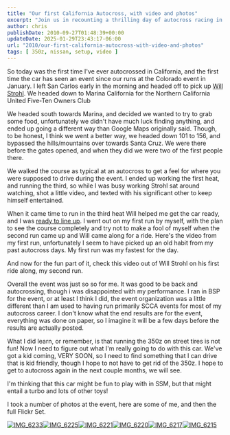 ```yaml
---
title: "Our first California Autocross, with video and photos"
excerpt: "Join us in recounting a thrilling day of autocross racing in California, including course walk-throughs, heat runs, and personal insights."
author: chris
publishDate: 2010-09-27T01:48:39+00:00
updateDate: 2025-01-29T23:43:17-06:00
url: "2010/our-first-california-autocross-with-video-and-photos"
tags: [ 350z, nissan, setup, video ]
---
```


So today was the first time I've ever autocrossed in California, and the first time the car has seen an event since our runs at the Colorado event in January. I left San Carlos early in the morning and headed off to pick up <a href="https://www.willstrohl.com" >Will Strohl</a>. We headed down to Marina California for the Northern California United Five-Ten Owners Club 

We headed south towards Marina, and decided we wanted to try to grab some food, unfortunately we didn't have much luck finding anything, and ended up going a different way than Google Maps originally said. Though, to be honest, I think we went a better way, we headed down 101 to 156, and bypassed the hills/mountains over towards Santa Cruz. We were there before the gates opened, and when they did we were two of the first people there.

We walked the course as typical at an autocross to get a feel for where you were supposed to drive during the event. I ended up working the first heat, and running the third, so while I was busy working Strohl sat around watching, shot a little video, and texted with his significant other to keep himself entertained.

When it came time to run in the third heat Will helped me get the car ready, and I was <a href="https://twitpic.com/2sa58u" >ready to line up</a>. I went out on my first run by myself, with the plan to see the course completely and try not to make a fool of myself when the second run came up and Will came along for a ride. Here's the video from my first run, unfortunately I seem to have picked up an old habit from my past autocross days. My first run was my fastest for the day.

<YouTubeEmbed videoId="95ItS4Shce8" title="My first run was my fastest for the day" publishDate="2010-09-27T01:48:39+00:00" description="Video from my first autocross run" />

And now for the fun part of it, check this video out of Will Strohl on his first ride along, my second run. 

<YouTubeEmbed videoId="oW3_lPi4I_0" title="Will Strohl autocross ride" publishDate="2010-09-27T01:48:39+00:00" description="And now for the fun part of it, check this video out of Will Strohl on his first ride along, my second run." />

Overall the event was just so so for me. It was good to be back and autocrossing, though i was disappointed with my performance. I ran in BSP for the event, or at least I think I did, the event organization was a little different than I am used to having run primarily SCCA events for most of my autocross career. I don't know what the end results are for the event, everything was done on paper, so I imagine it will be a few days before the results are actually posted.

What I did learn, or remember, is that running the 350z on street tires is not fun! Now I need to figure out what I'm really going to do with this car. We've got a kid coming, VERY SOON, so I need to find something that I can drive that is kid friendly, though I hope to not have to get rid of the 350z. I hope to get to autocross again in the next couple months, we will see. 

I'm thinking that this car might be fun to play with in SSM, but that might entail a turbo and lots of other toys!

I took a number of photos at the event, here are some of me, and then the full Flickr Set.

<a title="IMG_6233" href="https://www.flickr.com/photos/17726343@N00/5028892990/"><img border="0" alt="IMG_6233" src="https://static.flickr.com/4083/5028892990_cf3c425755_m.jpg" /></a><a title="IMG_6225" href="https://www.flickr.com/photos/17726343@N00/5028275443/"><img border="0" alt="IMG_6225" src="https://static.flickr.com/4091/5028275443_f27b042640_m.jpg" /></a><a title="IMG_6221" href="https://www.flickr.com/photos/17726343@N00/5028890414/"><img border="0" alt="IMG_6221" src="https://static.flickr.com/4130/5028890414_7988799ccb_m.jpg" /></a><a title="IMG_6220" href="https://www.flickr.com/photos/17726343@N00/5028889402/"><img border="0" alt="IMG_6220" src="https://static.flickr.com/4088/5028889402_99dbc9bc2e_m.jpg" /></a><a title="IMG_6217" href="https://www.flickr.com/photos/17726343@N00/5028271819/"><img border="0" alt="IMG_6217" src="https://static.flickr.com/4110/5028271819_3a2cb49499_m.jpg" /></a><a title="IMG_6215" href="https://www.flickr.com/photos/17726343@N00/5028270725/"><img border="0" alt="IMG_6215" src="https://static.flickr.com/4149/5028270725_e638b419aa_m.jpg" /></a>

